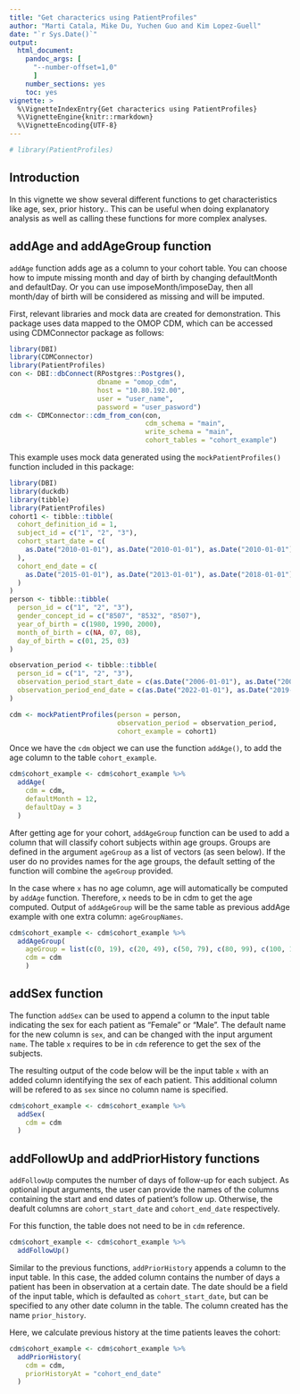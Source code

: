 ```yaml
---
title: "Get characterics using PatientProfiles"
author: "Marti Catala, Mike Du, Yuchen Guo and Kim Lopez-Guell"
date: "`r Sys.Date()`"
output: 
  html_document:
    pandoc_args: [
      "--number-offset=1,0"
      ]
    number_sections: yes
    toc: yes
vignette: >
  %\VignetteIndexEntry{Get characterics using PatientProfiles}
  %\VignetteEngine{knitr::rmarkdown}
  %\VignetteEncoding{UTF-8}
---
```


```r
# library(PatientProfiles)
```

## Introduction

In this vignette we show several different functions to get characteristics like age, sex, prior history.. This can be useful when doing explanatory analysis as well as calling these functions for more complex analyses.


## addAge and addAgeGroup function

`addAge` function adds age as a column to your cohort table. You can choose how to impute missing month and day of birth by changing defaultMonth and defaultDay. Or you can use imposeMonth/imposeDay, then all month/day of birth will be considered as missing and will be imputed.

First, relevant libraries and mock data are created for demonstration. This package uses data mapped to the OMOP CDM, which can be accessed using CDMConnector package as follows:

```r
library(DBI)
library(CDMConnector)
library(PatientProfiles)
con <- DBI::dbConnect(RPostgres::Postgres(),
                      dbname = "omop_cdm",
                      host = "10.80.192.00",
                      user = "user_name",
                      password = "user_pasword")
cdm <- CDMConnector::cdm_from_con(con,
                                  cdm_schema = "main",
                                  write_schema = "main",
                                  cohort_tables = "cohort_example")
```


This example uses mock data generated using the `mockPatientProfiles()` function included in this package:
```r
library(DBI)
library(duckdb)
library(tibble)
library(PatientProfiles)
cohort1 <- tibble::tibble(
  cohort_definition_id = 1,
  subject_id = c("1", "2", "3"),
  cohort_start_date = c(
    as.Date("2010-01-01"), as.Date("2010-01-01"), as.Date("2010-01-01")
  ),
  cohort_end_date = c(
    as.Date("2015-01-01"), as.Date("2013-01-01"), as.Date("2018-01-01")
  )
)
person <- tibble::tibble(
  person_id = c("1", "2", "3"),
  gender_concept_id = c("8507", "8532", "8507"),
  year_of_birth = c(1980, 1990, 2000),
  month_of_birth = c(NA, 07, 08),
  day_of_birth = c(01, 25, 03)
)

observation_period <- tibble::tibble(
  person_id = c("1", "2", "3"),
  observation_period_start_date = c(as.Date("2006-01-01"), as.Date("2006-01-01"), as.Date("2007-04-03")),
  observation_period_end_date = c(as.Date("2022-01-01"), as.Date("2019-11-01"), as.Date("2022-01-01"))
)

cdm <- mockPatientProfiles(person = person, 
                           observation_period = observation_period, 
                           cohort_example = cohort1)
```


Once we have the `cdm` object we can use the function `addAge()`, to add the age column to the table `cohort_example`.
```r
cdm$cohort_example <- cdm$cohort_example %>%
  addAge(
    cdm = cdm, 
    defaultMonth = 12, 
    defaultDay = 3
  )
```


After getting age for your cohort, `addAgeGroup` function can be used to add a column that will classify cohort subjects within age groups. Groups are defined in the argument `ageGroup` as a list of vectors (as seen below). If the user do no provides names for the age groups, the default setting of the function will combine the `ageGroup` provided.

In the case where `x` has no age column, age will automatically be computed by `addAge` function. Therefore, `x` needs to be in cdm to get the age computed. Output of `addAgeGroup` will be the same table as previous addAge example with one extra column: `ageGroupNames`.

```r
cdm$cohort_example <- cdm$cohort_example %>% 
  addAgeGroup(
    ageGroup = list(c(0, 19), c(20, 49), c(50, 79), c(80, 99), c(100, 150)),
    cdm = cdm
    )
```

## addSex function

The function `addSex` can be used to append a column to the input table indicating the sex for each patient as "Female" or "Male". The default name for the new column is `sex`, and can be changed with the input argument `name`. The table `x` requires to be in `cdm` reference to get the sex of the subjects.

The resulting output of the code below will be the input table `x` with an added column identifying the sex of each patient. This additional column will be refered to as `sex` since no column name is specified.
```r
cdm$cohort_example <- cdm$cohort_example %>%
  addSex(
    cdm = cdm
  )
```


## addFollowUp and addPriorHistory functions

`addFollowUp` computes the number of days of follow-up for each subject. As optional input arguments, the user can provide the names of the columns containing the start and end dates of patient's follow up. Otherwise, the deafult columns are `cohort_start_date` and `cohort_end_date` respectively.

For this function, the table does not need to be in `cdm` reference.

```r
cdm$cohort_example <- cdm$cohort_example %>%
  addFollowUp()
```

Similar to the previous functions, `addPriorHistory` appends a column to the input table. In this case, the added column contains the number of days a patient has been in observation at a certain date. The date should be a field of the input table, which is defaulted as `cohort_start_date`, but can be specified to any other date column in the table. The column created has the name `prior_history`.

Here, we calculate previous history at the time patients leaves the cohort:
```r
cdm$cohort_example <- cdm$cohort_example %>%
  addPriorHistory(
    cdm = cdm,
    priorHistoryAt = "cohort_end_date"
  )
```
